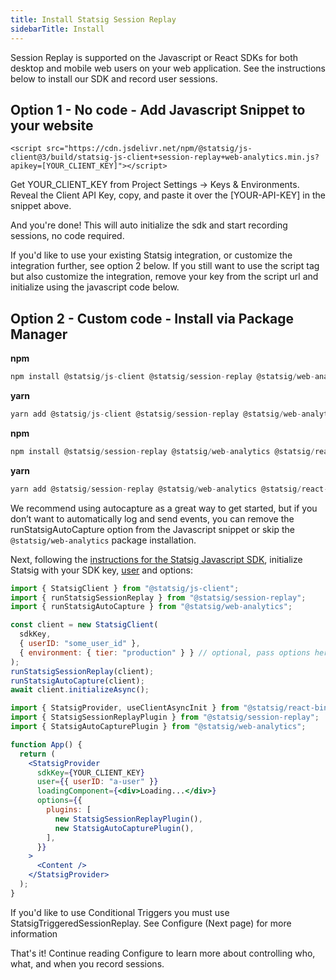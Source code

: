 ```yaml
---
title: Install Statsig Session Replay
sidebarTitle: Install
---
```


Session Replay is supported on the Javascript or React SDKs for both desktop and mobile web users on your web application. See the instructions below to install our SDK and record user sessions.

## Option 1 - No code - Add Javascript Snippet to your website

```
<script src="https://cdn.jsdelivr.net/npm/@statsig/js-client@3/build/statsig-js-client+session-replay+web-analytics.min.js?apikey=[YOUR_CLIENT_KEY]"></script>
```

Get YOUR_CLIENT_KEY from Project Settings -> Keys & Environments. Reveal the Client API Key, copy, and paste it over the [YOUR-API-KEY] in the snippet above.

And you're done! This will auto initialize the sdk and start recording sessions, no code required.

<Info>
If you'd like to use your existing Statsig integration, or customize the integration further, see option 2 below. If you still want to use the script tag but also customize the integration, remove your key from the script url and initialize using the javascript code below.
</Info>

## Option 2 - Custom code - Install via Package Manager

<Tabs>
  <Tab title="js">

**npm**

```jsx
npm install @statsig/js-client @statsig/session-replay @statsig/web-analytics
```

**yarn**

```jsx
yarn add @statsig/js-client @statsig/session-replay @statsig/web-analytics
```

  </Tab>
  <Tab title="react">

**npm**

```jsx
npm install @statsig/session-replay @statsig/web-analytics @statsig/react-bindings
```

**yarn**

```jsx
yarn add @statsig/session-replay @statsig/web-analytics @statsig/react-bindings
```

  </Tab>
</Tabs>

We recommend using autocapture as a great way to get started, but if you don’t want to automatically log and send events, you can remove the runStatsigAutoCapture option from the Javascript snippet or skip the `@statsig/web-analytics` package installation.

Next, following the [instructions for the Statsig Javascript SDK](/client/javascript-sdk), initialize Statsig with your SDK key, [user](/concepts/user) and options:

<Tabs>
  <Tab title="js">

```jsx
import { StatsigClient } from "@statsig/js-client";
import { runStatsigSessionReplay } from "@statsig/session-replay";
import { runStatsigAutoCapture } from "@statsig/web-analytics";

const client = new StatsigClient(
  sdkKey,
  { userID: "some_user_id" },
  { environment: { tier: "production" } } // optional, pass options here if needed
);
runStatsigSessionReplay(client);
runStatsigAutoCapture(client);
await client.initializeAsync();
```

  </Tab>
  <Tab title="react">

```jsx
import { StatsigProvider, useClientAsyncInit } from "@statsig/react-bindings";
import { StatsigSessionReplayPlugin } from "@statsig/session-replay";
import { StatsigAutoCapturePlugin } from "@statsig/web-analytics";

function App() {
  return (
    <StatsigProvider
      sdkKey={YOUR_CLIENT_KEY}
      user={{ userID: "a-user" }}
      loadingComponent={<div>Loading...</div>}
      options={{
        plugins: [
          new StatsigSessionReplayPlugin(),
          new StatsigAutoCapturePlugin(),
        ],
      }}
    >
      <Content />
    </StatsigProvider>
  );
}
```

  </Tab>
</Tabs>

<Info>
If you'd like to use Conditional Triggers you must use StatsigTriggeredSessionReplay. See Configure (Next page) for more information
</Info>

That's it! Continue reading Configure to learn more about controlling who, what, and when you record sessions.
